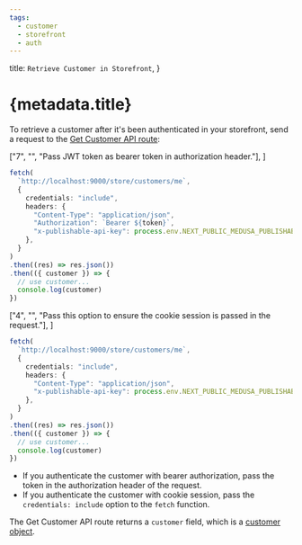 ```yaml
---
tags:
  - customer
  - storefront
  - auth
---
```



  title: `Retrieve Customer in Storefront`,
}

# {metadata.title}

To retrieve a customer after it's been authenticated in your storefront, send a request to the [Get Customer API route](!api!/store#customers_getcustomersme):

<CodeTabs group="authenticated-request">
  <CodeTab label="Using Bearer Token" value="bearer">

  ["7", "", "Pass JWT token as bearer token in authorization header."],
]

  ```ts highlights={bearerHighlights}
  fetch(
    `http://localhost:9000/store/customers/me`,
    {
      credentials: "include",
      headers: {
        "Content-Type": "application/json",
        "Authorization": `Bearer ${token}`,
        "x-publishable-api-key": process.env.NEXT_PUBLIC_MEDUSA_PUBLISHABLE_KEY || "temp",
      },
    }
  )
  .then((res) => res.json())
  .then(({ customer }) => {
    // use customer...
    console.log(customer)
  })
  ```

  </CodeTab>
  <CodeTab label="Using Cookie Session" value="session">

  ["4", "", "Pass this option to ensure the cookie session is passed in the request."],
]

  ```ts highlights={sessionHighlights}
  fetch(
    `http://localhost:9000/store/customers/me`,
    {
      credentials: "include",
      headers: {
        "Content-Type": "application/json",
        "x-publishable-api-key": process.env.NEXT_PUBLIC_MEDUSA_PUBLISHABLE_KEY || "temp",
      },
    }
  )
  .then((res) => res.json())
  .then(({ customer }) => {
    // use customer...
    console.log(customer)
  })
  ```

  </CodeTab>
</CodeTabs>

- If you authenticate the customer with bearer authorization, pass the token in the authorization header of the request.
- If you authenticate the customer with cookie session, pass the `credentials: include` option to the `fetch` function.

The Get Customer API route returns a `customer` field, which is a [customer object](!api!/store#customers_customer_schema).
